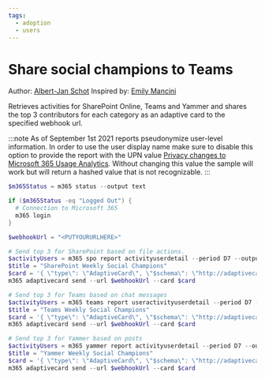 ```yaml
---
tags:
  - adoption
  - users
---
```



# Share social champions to Teams

Author: [Albert-Jan Schot](https://www.cloudappie.nl/recognize-contributions-clim365) Inspired by: [Emily Mancini](https://docs.microsoft.com/en-us/microsoft-365/community/identifying-your-sharepoint-champions)

Retrieves activities for SharePoint Online, Teams and Yammer and shares the top 3 contributors for each category as an adaptive card to the specified webhook url.

:::note
As of September 1st 2021 reports pseudonymize user-level information. In order to use the user display name make sure to disable this option to provide the report with the UPN value [Privacy changes to Microsoft 365 Usage Analytics](https://techcommunity.microsoft.com/t5/microsoft-365-blog/privacy-changes-to-microsoft-365-usage-analytics/ba-p/2694137). Without changing this value the sample will work but will return a hashed value that is not recognizable.
:::

<Tabs>
  <TabItem value="PowerShell">

  ```powershell
  $m365Status = m365 status --output text

  if ($m365Status -eq "Logged Out") {
    # Connection to Microsoft 365
    m365 login
  }

  $webhookUrl = "<PUTYOURURLHERE>"

  # Send top 3 for SharePoint based on file actions.
  $activityUsers = m365 spo report activityuserdetail --period D7 --output json --query 'reverse(sort_by(@, &\"Viewed Or Edited File Count\")) | [0:3].\"User Principal Name\"' | ConvertFrom-Json
  $title = "SharePoint Weekly Social Champions"
  $card = '{ \"type\": \"AdaptiveCard\", \"$schema\": \"http://adaptivecards.io/schemas/adaptive-card.json\", \"version\": \"1.2\", \"body\": [  {  \"type\": \"TextBlock\",  \"text\": \"'+$($title)+'\",  \"wrap\": true,  \"size\": \"Medium\",  \"weight\": \"Bolder\",  \"color\": \"Attention\"  },  {  \"type\": \"TextBlock\",  \"wrap\": true,  \"text\": \"Week '+$(get-date -UFormat %V)+'\",  \"fontType\": \"Default\",  \"size\": \"Small\",  \"weight\": \"Lighter\",  \"isSubtle\": true  },  {  \"type\": \"FactSet\",  \"facts\": [   {   \"title\": \"First place\",   \"value\": \"'+$($activityUsers[0])+'\"   },   {   \"title\": \"Second place\",   \"value\": \"'+$($activityUsers[1])+'\"   },   {   \"title\": \"Third place\",   \"value\": \"'+$($activityUsers[2])+'\"   }  ]  } ] }'
  m365 adaptivecard send --url $webhookUrl --card $card

  # Send top 3 for Teams based on chat messages
  $activityUsers = m365 teams report useractivityuserdetail --period D7 --output json --query 'reverse(sort_by(@, &\"Team Chat Message Count\")) | [0:3].\"User Principal Name\"' | ConvertFrom-Json
  $title = "Teams Weekly Social Champions"
  $card = '{ \"type\": \"AdaptiveCard\", \"$schema\": \"http://adaptivecards.io/schemas/adaptive-card.json\", \"version\": \"1.2\", \"body\": [  {  \"type\": \"TextBlock\",  \"text\": \"'+$($title)+'\",  \"wrap\": true,  \"size\": \"Medium\",  \"weight\": \"Bolder\",  \"color\": \"Attention\"  },  {  \"type\": \"TextBlock\",  \"wrap\": true,  \"text\": \"Week '+$(get-date -UFormat %V)+'\",  \"fontType\": \"Default\",  \"size\": \"Small\",  \"weight\": \"Lighter\",  \"isSubtle\": true  },  {  \"type\": \"FactSet\",  \"facts\": [   {   \"title\": \"First place\",   \"value\": \"'+$($activityUsers[0])+'\"   },   {   \"title\": \"Second place\",   \"value\": \"'+$($activityUsers[1])+'\"   },   {   \"title\": \"Third place\",   \"value\": \"'+$($activityUsers[2])+'\"   }  ]  } ] }'
  m365 adaptivecard send --url $webhookUrl --card $card

  # Send top 3 for Yammer based on posts
  $activityUsers = m365 yammer report activityuserdetail --period D7 --output json --query 'reverse(sort_by(@, &\"Posted Count\")) | [0:3].\"User Principal Name\"' | ConvertFrom-Json
  $title = "Yammer Weekly Social Champions"
  $card = '{ \"type\": \"AdaptiveCard\", \"$schema\": \"http://adaptivecards.io/schemas/adaptive-card.json\", \"version\": \"1.2\", \"body\": [  {  \"type\": \"TextBlock\",  \"text\": \"'+$($title)+'\",  \"wrap\": true,  \"size\": \"Medium\",  \"weight\": \"Bolder\",  \"color\": \"Attention\"  },  {  \"type\": \"TextBlock\",  \"wrap\": true,  \"text\": \"Week '+$(get-date -UFormat %V)+'\",  \"fontType\": \"Default\",  \"size\": \"Small\",  \"weight\": \"Lighter\",  \"isSubtle\": true  },  {  \"type\": \"FactSet\",  \"facts\": [   {   \"title\": \"First place\",   \"value\": \"'+$($activityUsers[0])+'\"   },   {   \"title\": \"Second place\",   \"value\": \"'+$($activityUsers[1])+'\"   },   {   \"title\": \"Third place\",   \"value\": \"'+$($activityUsers[2])+'\"   }  ]  } ] }'
  m365 adaptivecard send --url $webhookUrl --card $card
  ```

  </TabItem>
</Tabs>

